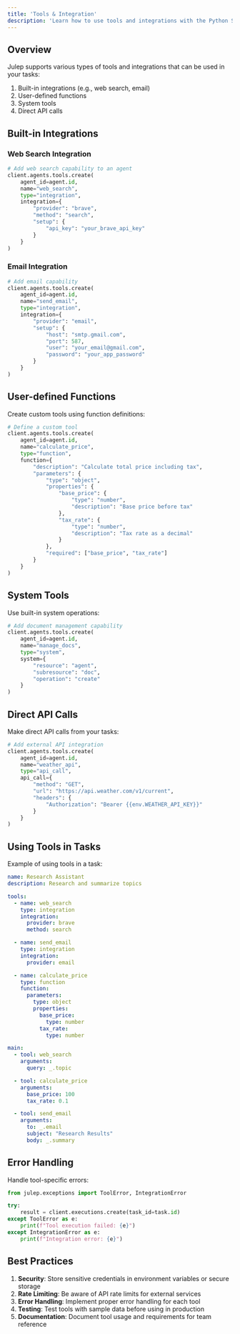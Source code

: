 ```yaml
---
title: 'Tools & Integration'
description: 'Learn how to use tools and integrations with the Python SDK'
---
```


## Overview

Julep supports various types of tools and integrations that can be used in your tasks:

1. Built-in integrations (e.g., web search, email)
2. User-defined functions
3. System tools
4. Direct API calls

## Built-in Integrations

### Web Search Integration

```python
# Add web search capability to an agent
client.agents.tools.create(
    agent_id=agent.id,
    name="web_search",
    type="integration",
    integration={
        "provider": "brave",
        "method": "search",
        "setup": {
            "api_key": "your_brave_api_key"
        }
    }
)
```

### Email Integration

```python
# Add email capability
client.agents.tools.create(
    agent_id=agent.id,
    name="send_email",
    type="integration",
    integration={
        "provider": "email",
        "setup": {
            "host": "smtp.gmail.com",
            "port": 587,
            "user": "your_email@gmail.com",
            "password": "your_app_password"
        }
    }
)
```

## User-defined Functions

Create custom tools using function definitions:

```python
# Define a custom tool
client.agents.tools.create(
    agent_id=agent.id,
    name="calculate_price",
    type="function",
    function={
        "description": "Calculate total price including tax",
        "parameters": {
            "type": "object",
            "properties": {
                "base_price": {
                    "type": "number",
                    "description": "Base price before tax"
                },
                "tax_rate": {
                    "type": "number",
                    "description": "Tax rate as a decimal"
                }
            },
            "required": ["base_price", "tax_rate"]
        }
    }
)
```

## System Tools

Use built-in system operations:

```python
# Add document management capability
client.agents.tools.create(
    agent_id=agent.id,
    name="manage_docs",
    type="system",
    system={
        "resource": "agent",
        "subresource": "doc",
        "operation": "create"
    }
)
```

## Direct API Calls

Make direct API calls from your tasks:

```python
# Add external API integration
client.agents.tools.create(
    agent_id=agent.id,
    name="weather_api",
    type="api_call",
    api_call={
        "method": "GET",
        "url": "https://api.weather.com/v1/current",
        "headers": {
            "Authorization": "Bearer {{env.WEATHER_API_KEY}}"
        }
    }
)
```

## Using Tools in Tasks

Example of using tools in a task:

```yaml
name: Research Assistant
description: Research and summarize topics

tools:
  - name: web_search
    type: integration
    integration:
      provider: brave
      method: search

  - name: send_email
    type: integration
    integration:
      provider: email

  - name: calculate_price
    type: function
    function:
      parameters:
        type: object
        properties:
          base_price:
            type: number
          tax_rate:
            type: number

main:
  - tool: web_search
    arguments:
      query: _.topic

  - tool: calculate_price
    arguments:
      base_price: 100
      tax_rate: 0.1

  - tool: send_email
    arguments:
      to: _.email
      subject: "Research Results"
      body: _.summary
```

## Error Handling

Handle tool-specific errors:

```python
from julep.exceptions import ToolError, IntegrationError

try:
    result = client.executions.create(task_id=task.id)
except ToolError as e:
    print(f"Tool execution failed: {e}")
except IntegrationError as e:
    print(f"Integration error: {e}")
```

## Best Practices

1. **Security**: Store sensitive credentials in environment variables or secure storage
2. **Rate Limiting**: Be aware of API rate limits for external services
3. **Error Handling**: Implement proper error handling for each tool
4. **Testing**: Test tools with sample data before using in production
5. **Documentation**: Document tool usage and requirements for team reference 